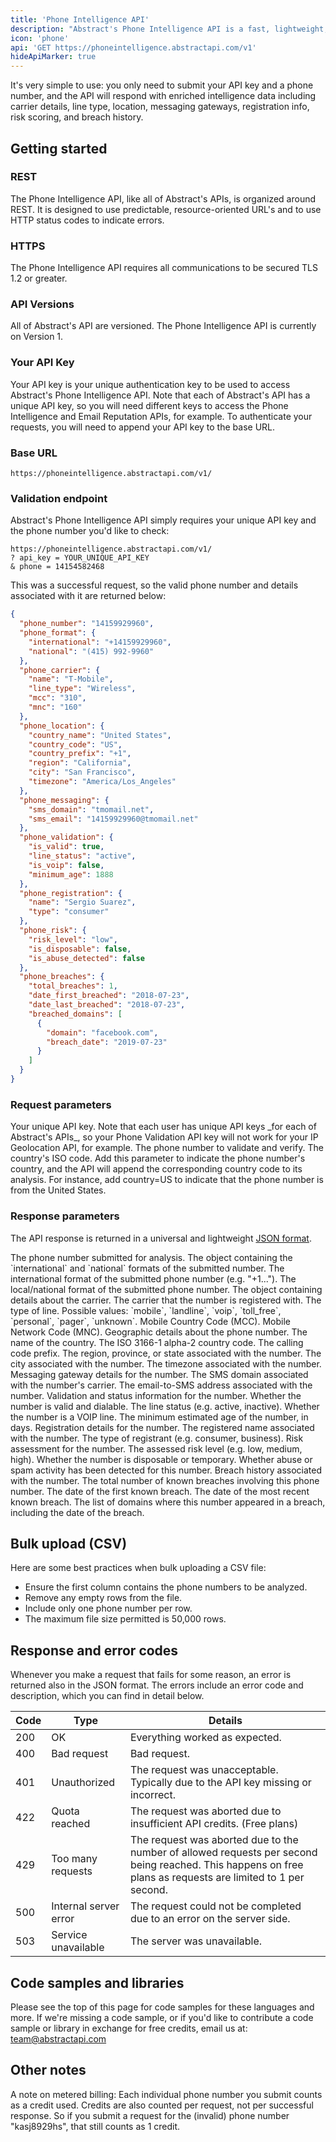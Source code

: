 ```yaml
---
title: 'Phone Intelligence API'
description: "Abstract's Phone Intelligence API is a fast, lightweight, modern, and RESTful JSON API for retrieving detailed intelligence about phone numbers, including carrier, location, messaging, registration, risk, and breach data."
icon: 'phone'
api: 'GET https://phoneintelligence.abstractapi.com/v1'
hideApiMarker: true
---
```


It's very simple to use: you only need to submit your API key and a phone number, and the API will respond with enriched intelligence data including carrier details, line type, location, messaging gateways, registration info, risk scoring, and breach history.

## Getting started

### REST

The Phone Intelligence API, like all of Abstract's APIs, is organized around REST. It is designed to use predictable, resource-oriented URL's and to use HTTP status codes to indicate errors.

### HTTPS

The Phone Intelligence API requires all communications to be secured TLS 1.2 or greater.

### API Versions

All of Abstract's API are versioned. The Phone Intelligence API is currently on Version 1.

### Your API Key

Your API key is your unique authentication key to be used to access Abstract's Phone Intelligence API. Note that each of Abstract's API has a unique API key, so you will need different keys to access the Phone Intelligence and Email Reputation APIs, for example. To authenticate your requests, you will need to append your API key to the base URL.

### Base URL

```
https://phoneintelligence.abstractapi.com/v1/
```

### Validation endpoint

Abstract's Phone Intelligence API simply requires your unique API key and the phone number you'd like to check:

```
https://phoneintelligence.abstractapi.com/v1/
? api_key = YOUR_UNIQUE_API_KEY
& phone = 14154582468
```

This was a successful request, so the valid phone number and details associated with it are returned below:

<ResponseExample>

```json
{
  "phone_number": "14159929960",
  "phone_format": {
    "international": "+14159929960",
    "national": "(415) 992-9960"
  },
  "phone_carrier": {
    "name": "T-Mobile",
    "line_type": "Wireless",
    "mcc": "310",
    "mnc": "160"
  },
  "phone_location": {
    "country_name": "United States",
    "country_code": "US",
    "country_prefix": "+1",
    "region": "California",
    "city": "San Francisco",
    "timezone": "America/Los_Angeles"
  },
  "phone_messaging": {
    "sms_domain": "tmomail.net",
    "sms_email": "14159929960@tmomail.net"
  },
  "phone_validation": {
    "is_valid": true,
    "line_status": "active",
    "is_voip": false,
    "minimum_age": 1888
  },
  "phone_registration": {
    "name": "Sergio Suarez",
    "type": "consumer"
  },
  "phone_risk": {
    "risk_level": "low",
    "is_disposable": false,
    "is_abuse_detected": false
  },
  "phone_breaches": {
    "total_breaches": 1,
    "date_first_breached": "2018-07-23",
    "date_last_breached": "2018-07-23",
    "breached_domains": [
      {
        "domain": "facebook.com",
        "breach_date": "2019-07-23"
      }
    ]
  }
}

```
</ResponseExample>

### Request parameters

<ParamField query="api_key" type="String" required>
  Your unique API key. Note that each user has unique API keys _for each of
  Abstract's APIs_, so your Phone Validation API key will not work for your IP
  Geolocation API, for example.
</ParamField>

<ParamField query="phone" type="String" required>
  The phone number to validate and verify.
</ParamField>

<ParamField query="country" type="String">
  The country's ISO code. Add this parameter to indicate the phone number's country, and the API will append the corresponding country code to its analysis. For instance, add country=US to indicate that the phone number is from the United States.
</ParamField>

### Response parameters

The API response is returned in a universal and lightweight [JSON format](https://www.json.org/json-en.html).

<ResponseField name="phone_number" type="String">
  The phone number submitted for analysis.
</ResponseField>

<ResponseField name="phone_format" type="Object">
  The object containing the `international` and `national` formats of the submitted number.
</ResponseField>

<ResponseField name="phone_format.international" type="String">
  The international format of the submitted phone number (e.g. "+1...").
</ResponseField>

<ResponseField name="phone_format.national" type="String">
  The local/national format of the submitted phone number.
</ResponseField>

<ResponseField name="phone_carrier" type="Object">
  The object containing details about the carrier.
</ResponseField>

<ResponseField name="phone_carrier.name" type="String">
  The carrier that the number is registered with.
</ResponseField>

<ResponseField name="phone_carrier.line_type" type="String">
  The type of line. Possible values: `mobile`, `landline`, `voip`, `toll_free`, `personal`, `pager`, `unknown`.
</ResponseField>

<ResponseField name="phone_carrier.mcc" type="String">
  Mobile Country Code (MCC).
</ResponseField>

<ResponseField name="phone_carrier.mnc" type="String">
  Mobile Network Code (MNC).
</ResponseField>

<ResponseField name="phone_location" type="Object">
  Geographic details about the phone number.
</ResponseField>

<ResponseField name="phone_location.country_name" type="String">
  The name of the country.
</ResponseField>

<ResponseField name="phone_location.country_code" type="String">
  The ISO 3166-1 alpha-2 country code.
</ResponseField>

<ResponseField name="phone_location.country_prefix" type="String">
  The calling code prefix.
</ResponseField>

<ResponseField name="phone_location.region" type="String">
  The region, province, or state associated with the number.
</ResponseField>

<ResponseField name="phone_location.city" type="String">
  The city associated with the number.
</ResponseField>

<ResponseField name="phone_location.timezone" type="String">
  The timezone associated with the number.
</ResponseField>

<ResponseField name="phone_messaging" type="Object">
  Messaging gateway details for the number.
</ResponseField>

<ResponseField name="phone_messaging.sms_domain" type="String">
  The SMS domain associated with the number's carrier.
</ResponseField>

<ResponseField name="phone_messaging.sms_email" type="String">
  The email-to-SMS address associated with the number.
</ResponseField>

<ResponseField name="phone_validation" type="Object">
  Validation and status information for the number.
</ResponseField>

<ResponseField name="phone_validation.is_valid" type="Boolean">
  Whether the number is valid and dialable.
</ResponseField>

<ResponseField name="phone_validation.line_status" type="String">
  The line status (e.g. active, inactive).
</ResponseField>

<ResponseField name="phone_validation.is_voip" type="Boolean">
  Whether the number is a VOIP line.
</ResponseField>

<ResponseField name="phone_validation.minimum_age" type="Integer">
  The minimum estimated age of the number, in days.
</ResponseField>

<ResponseField name="phone_registration" type="Object">
  Registration details for the number.
</ResponseField>

<ResponseField name="phone_registration.name" type="String">
  The registered name associated with the number.
</ResponseField>

<ResponseField name="phone_registration.type" type="String">
  The type of registrant (e.g. consumer, business).
</ResponseField>

<ResponseField name="phone_risk" type="Object">
  Risk assessment for the number.
</ResponseField>

<ResponseField name="phone_risk.risk_level" type="String">
  The assessed risk level (e.g. low, medium, high).
</ResponseField>

<ResponseField name="phone_risk.is_disposable" type="Boolean">
  Whether the number is disposable or temporary.
</ResponseField>

<ResponseField name="phone_risk.is_abuse_detected" type="Boolean">
  Whether abuse or spam activity has been detected for this number.
</ResponseField>

<ResponseField name="phone_breaches" type="Object">
  Breach history associated with the number.
</ResponseField>

<ResponseField name="phone_breaches.total_breaches" type="Integer">
  The total number of known breaches involving this phone number.
</ResponseField>

<ResponseField name="phone_breaches.date_first_breached" type="String">
  The date of the first known breach.
</ResponseField>

<ResponseField name="phone_breaches.date_last_breached" type="String">
  The date of the most recent known breach.
</ResponseField>

<ResponseField name="phone_breaches.breached_domains" type="Array">
  The list of domains where this number appeared in a breach, including the date of the breach.
</ResponseField>


## Bulk upload (CSV)

Here are some best practices when bulk uploading a CSV file:

* Ensure the first column contains the phone numbers to be analyzed.
* Remove any empty rows from the file.
* Include only one phone number per row.
* The maximum file size permitted is 50,000 rows.

## Response and error codes

Whenever you make a request that fails for some reason, an error is returned also in the JSON format. The errors include an error code and description, which you can find in detail below.

| Code        | Type                    | Details                                                                                                                                                     |
| ----------- | ----------------------- | ----------------------------------------------------------------------------------------------------------------------------------------------------------- |
| 200         | OK                      | Everything worked as expected.                                                                                                                              |
| 400         | Bad request	            | Bad request.                                                                                                                                                |
| 401         | Unauthorized            | The request was unacceptable. Typically due to the API key missing or incorrect.                                                                            |
| 422         | Quota reached	          | The request was aborted due to insufficient API credits. (Free plans)                                                                                       |
| 429         | Too many requests       | The request was aborted due to the number of allowed requests per second being reached. This happens on free plans as requests are limited to 1 per second. |
| 500         | Internal server error	  | The request could not be completed due to an error on the server side.                                                                                      |
| 503         | Service unavailable	    | The server was unavailable.                                                                                                                                 |

## Code samples and libraries

Please see the top of this page for code samples for these languages and more. If we're missing a code sample, or if you'd like to contribute a code sample or library in exchange for free credits, email us at: team@abstractapi.com

## Other notes

A note on metered billing: Each individual phone number you submit counts as a credit used. Credits are also counted per request, not per successful response. So if you submit a request for the (invalid) phone number "kasj8929hs", that still counts as 1 credit.
